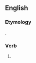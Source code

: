 ==English==

===Etymology===
{{suffix|en|drink|est|nocat=1}}.

===Verb===
{{head|en|verb form}}

# {{en-archaic second-person singular of|drink|lang=en}}